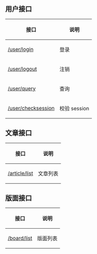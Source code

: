 ==用户接口==
{|
|-
! 接口
! 说明
|-
| [https://github.com/bmybbs/api/wiki/user-login /user/login] || 登录
|-
| [https://github.com/bmybbs/api/wiki/user-logout /user/logout] || 注销
|-
| [https://github.com/bmybbs/api/wiki/user-query /user/query] || 查询
|-
| [https://github.com/bmybbs/api/wiki/user-checksession /user/checksession] || 校验 session
|}


==文章接口==
{|
|-
! 接口
! 说明
|-
| [https://github.com/bmybbs/api/wiki/article-list /article/list] || 文章列表
|}

==版面接口==
{|
|-
! 接口
! 说明
|-
| [https://github.com/bmybbs/api/wiki/board-list /board/list] || 版面列表
|}